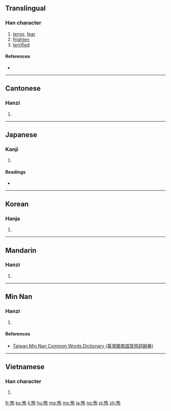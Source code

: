 ==Translingual==

===Han character===
{{Han char|rn=61|rad=心|as=05|sn=8|four=9402<sub>7</sub>|canj=心大中月 (PKLB)|ids=⿰[[忄]][[布]]}}

# [[terror]], [[fear]]
# [[frighten]]
# [[terrified]]

====References====
* {{Han ref|kx=0380.180|dkj=10450|dj=0708.180|hdz=42284.060|uh=6016|ud=24598|bh=A9C6|bd=43462}}

----

==Cantonese==

===Hanzi===
{{yue-hanzi|jyut=bou3|y=bou3}}

# {{defn|lang=yue|sort=心05}}

----

==Japanese==

===Kanji===
{{ja-kanji|grade=c|rs=心05}}

# {{defn|lang=ja|sort=心05}}

====Readings====
* {{ja-readings|goon=[[ふ]] (fu)|kanon=[[ほ]] (ho)|kun=[[こわい]] (kowai), [[おそれる]] (osoreru), [[おじる]] (ojiru)}}

----

==Korean==

===Hanja===
{{ko-hanja|hangeul=포|eumhun=|rv=po|mr=p'o|y=pho}}

# {{defn|lang=ko|sort=心05}}

----

==Mandarin==

===Hanzi===
{{cmn-hanzi|pin=[[bù]] ([[bu4]])|wg=pu<sup>4</sup>}}

# {{defn|lang=cmn|sort=心05}}

----

==Min Nan==

===Hanzi===
{{nan-hanzi|tlpa=[[pòo]] (poo<sup>3</sup>)}}

# {{defn|lang=nan|sort=心05}}

====References====
*[http://twblg.dict.edu.tw/holodict_new/index.html Taiwan Min Nan Common Words Dictionary (臺灣閩南語常用詞辭典)]

----

==Vietnamese==

===Han character===
{{vi-hantu|[[bố]]|rs=心05}}

# {{defn|lang=vi|sort=心05}}

[[fr:怖]]
[[ko:怖]]
[[li:怖]]
[[hu:怖]]
[[mg:怖]]
[[ms:怖]]
[[ja:怖]]
[[no:怖]]
[[pl:怖]]
[[zh:怖]]